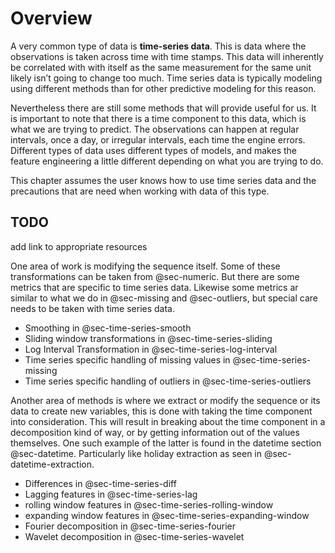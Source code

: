 # Overview {#sec-time-series}

A very common type of data is **time-series data**. This is data where the observations is taken across time with time stamps. This data will inherently be correlated with with itself as the same measurement for the same unit likely isn't going to change too much. Time series data is typically modeling using different methods than for other predictive modeling for this reason.

Nevertheless there are still some methods that will provide useful for us. It is important to note that there is a time component to this data, which is what we are trying to predict. The observations can happen at regular intervals, once a day, or irregular intervals, each time the engine errors. Different types of data uses different types of models, and makes the feature engineering a little different depending on what you are trying to do.

This chapter assumes the user knows how to use time series data and the precautions that are need when working with data of this type.

::: {.callout-caution}
# TODO

add link to appropriate resources
:::

One area of work is modifying the sequence itself. Some of these transformations can be taken from @sec-numeric. But there are some metrics that are specific to time series data. Likewise some metrics ar similar to what we do in @sec-missing and @sec-outliers, but special care needs to be taken with time series data.

- Smoothing in @sec-time-series-smooth
- Sliding window transformations in @sec-time-series-sliding
- Log Interval Transformation in @sec-time-series-log-interval
- Time series specific handling of missing values in @sec-time-series-missing
- Time series specific handling of outliers in @sec-time-series-outliers

Another area of methods is where we extract or modify the sequence or its data to create new variables, this is done with taking the time component into consideration. This will result in breaking about the time component in a decomposition kind of way, or by getting information out of the values themselves. One such example of the latter is found in the datetime section @sec-datetime. Particularly like holiday extraction as seen in @sec-datetime-extraction.

- Differences in @sec-time-series-diff
- Lagging features in @sec-time-series-lag
- rolling window features in @sec-time-series-rolling-window
- expanding window features in @sec-time-series-expanding-window
- Fourier decomposition in @sec-time-series-fourier
- Wavelet decomposition in @sec-time-series-wavelet
